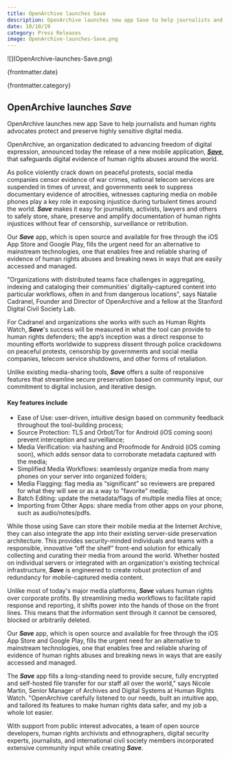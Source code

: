 ```yaml
---
title: OpenArchive launches Save
description: OpenArchive launches new app Save to help journalists and human rights advocates protect and preserve highly sensitive digital media.
date: 10/10/19
category: Press Releases
image: OpenArchive-launches-Save.png
---
```



<ArticleHeaderSection>
![](OpenArchive-launches-Save.png)

{frontmatter.date}

{frontmatter.category}

## OpenArchive launches **_Save_**

OpenArchive launches new app Save to help journalists and human rights advocates protect and preserve highly sensitive digital media.

</ArticleHeaderSection>
<ContentSection>

OpenArchive, an organization dedicated to advancing freedom of digital expression, announced today the release of a new mobile application, [**_Save_**](/save), that safeguards digital evidence of human rights abuses around the world.

As police violently crack down on peaceful protests, social media companies censor evidence of war crimes, national telecom services are suspended in times of unrest, and governments seek to suppress documentary evidence of atrocities, witnesses capturing media on mobile phones play a key role in exposing injustice during turbulent times around the world. **_Save_** makes it easy for journalists, activists, lawyers and others to safely store, share, preserve and amplify documentation of human rights injustices without fear of censorship, surveillance or retribution.

Our **_Save_** app, which is open source and available for free through the iOS App Store and Google Play, fills the urgent need for an alternative to mainstream technologies, one that enables free and reliable sharing of evidence of human rights abuses and breaking news in ways that are easily accessed and managed.

"Organizations with distributed teams face challenges in aggregating, indexing and cataloging their communities' digitally-captured content into particular workflows, often in and from dangerous locations", says Natalie Cadranel, Founder and Director of OpenArchive and a fellow at the Stanford Digital Civil Society Lab.

For Cadranel and organizations she works with such as Human Rights Watch, **_Save_**'s success will be measured in what the tool can provide to human rights defenders; the app’s inception was a direct response to mounting efforts worldwide to suppress dissent through police crackdowns on peaceful protests, censorship by governments and social media companies, telecom service shutdowns, and other forms of retaliation.

Unlike existing media-sharing tools, **_Save_** offers a suite of responsive features that streamline secure preservation based on community input, our commitment to digital inclusion, and iterative design.

#### Key features include

- Ease of Use: user-driven, intuitive design based on community feedback throughout the tool-building process;
- Source Protection: TLS and Orbot/Tor for Android (iOS coming soon) prevent interception and surveillance;
- Media Verification: via hashing and Proofmode for Android (iOS coming soon), which adds sensor data to corroborate metadata captured with the media;
- Simplified Media Workflows: seamlessly organize media from many phones on your server into organized folders;
- Media Flagging: flag media as “significant” so reviewers are prepared for what they will see or as a way to "favorite" media;
- Batch Editing: update the metadata/flags of multiple media files at once;
- Importing from Other Apps: share media from other apps on your phone, such as audio/notes/pdfs.

While those using Save can store their mobile media at the Internet Archive, they can also integrate the app into their existing server-side preservation architecture. This provides security-minded individuals and teams with a responsible, innovative “off the shelf” front-end solution for ethically collecting and curating their media from around the world. Whether hosted on individual servers or integrated with an organization's existing technical infrastructure, **_Save_** is engineered to create robust protection of and redundancy for mobile-captured media content.

Unlike most of today's major media platforms, **_Save_** values human rights over corporate profits. By streamlining media workflows to facilitate rapid response and reporting, it shifts power into the hands of those on the front lines. This means that the information sent through it cannot be censored, blocked or arbitrarily deleted.

Our **_Save_** app, which is open source and available for free through the iOS App Store and Google Play, fills the urgent need for an alternative to mainstream technologies, one that enables free and reliable sharing of evidence of human rights abuses and breaking news in ways that are easily accessed and managed.

The **_Save_** app fills a long-standing need to provide secure, fully encrypted and self-hosted file transfer for our staff all over the world," says Nicole Martin, Senior Manager of Archives and Digital Systems at Human Rights Watch. "OpenArchive carefully listened to our needs, built an intuitive app, and tailored its features to make human rights data safer, and my job a whole lot easier.

With support from public interest advocates, a team of open source developers, human rights archivists and ethnographers, digital security experts, journalists, and international civil society members incorporated extensive community input while creating **_Save_**.

</ContentSection>
